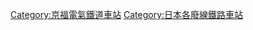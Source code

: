 {{DEFAULTSORT:Maruoka}}
[[Category:京福電氣鐵道車站|Category:京福電氣鐵道車站]]
[[Category:日本各廢線鐵路車站|Category:日本各廢線鐵路車站]]